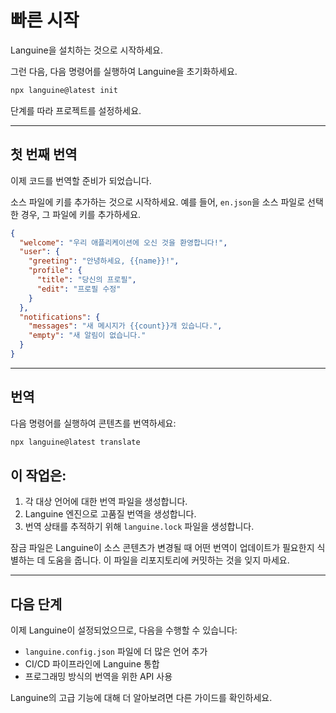 # 빠른 시작

Languine을 설치하는 것으로 시작하세요.

그런 다음, 다음 명령어를 실행하여 Languine을 초기화하세요.

```bash title="터미널"
npx languine@latest init
```

단계를 따라 프로젝트를 설정하세요.

---

## 첫 번째 번역

이제 코드를 번역할 준비가 되었습니다.

소스 파일에 키를 추가하는 것으로 시작하세요. 예를 들어, `en.json`을 소스 파일로 선택한 경우, 그 파일에 키를 추가하세요.

```json title="src/locales/en.json"
{
  "welcome": "우리 애플리케이션에 오신 것을 환영합니다!",
  "user": {
    "greeting": "안녕하세요, {{name}}!",
    "profile": {
      "title": "당신의 프로필",
      "edit": "프로필 수정"
    }
  },
  "notifications": {
    "messages": "새 메시지가 {{count}}개 있습니다.",
    "empty": "새 알림이 없습니다."
  }
}

```

---

## 번역

다음 명령어를 실행하여 콘텐츠를 번역하세요:

```bash title="터미널"
npx languine@latest translate
```

## 이 작업은:
1. 각 대상 언어에 대한 번역 파일을 생성합니다.
2. Languine 엔진으로 고품질 번역을 생성합니다.
3. 번역 상태를 추적하기 위해 `languine.lock` 파일을 생성합니다.

잠금 파일은 Languine이 소스 콘텐츠가 변경될 때 어떤 번역이 업데이트가 필요한지 식별하는 데 도움을 줍니다. 이 파일을 리포지토리에 커밋하는 것을 잊지 마세요.

---

## 다음 단계

이제 Languine이 설정되었으므로, 다음을 수행할 수 있습니다:
- `languine.config.json` 파일에 더 많은 언어 추가
- CI/CD 파이프라인에 Languine 통합
- 프로그래밍 방식의 번역을 위한 API 사용

Languine의 고급 기능에 대해 더 알아보려면 다른 가이드를 확인하세요.